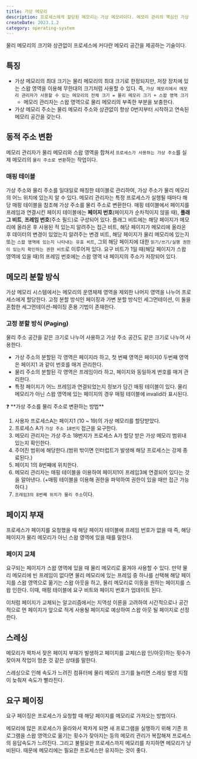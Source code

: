 ```yaml
---
title: 가상 메모리
description: 프로세스에게 할당된 메모리는 가상 메모리이다. 메모리 관리의 핵심인 가상 메모리에 대해 알아보자.
createDate: 2023.1.2
category: operating-system
---
```


물리 메모리의 크기와 상관없이 프로세스에 커다란 메모리 공간을 제공하는 기술이다.

## 특징

- 가상 메모리의 최대 크기는 물리 메모리의 최대 크기로 한정되지만, 저장 장치에 있는 스왑 영역을 이용해 무한대의 크기처럼 사용할 수 있다. 즉, `가상 메모리에서 메모리 관리자가 사용할 수 있는 메모리의 전체 크기 = 물리 메모리 크기 + 스왑 영역 크기`
  - 메모리 관리자는 스왑 영역으로 물리 메모리의 부족한 부분을 보충한다.
- 가상 메모리 주소는 물리 메모리 주소와 상관없이 항상 0번지부터 시작하고 연속된 메모리 공간을 갖는다.

## 동적 주소 변환

메모리 관리자가 물리 메모리와 스왑 영역을 합쳐서 `프로세스가 사용하는 가상 주소`를 실제 메모리의 `물리 주소로 변환`하는 작업이다.

### 매핑 테이블

가상 주소와 물리 주소를 일대일로 매칭한 테이블로 관리하여, 가상 주소가 물리 메모리의 어느 위치에 있는지 알 수 있다. 메모리 관리자는 특정 프로세스가 실행될 때마다 해당 매핑 테이블을 참조해 가상 주소를 물리 주소로 변환한다.
매핑 테이블에서 페이지를 프레임과 연결시킨 페이지 테이블에는 **페이지 번호**(페이지가 순차적이지 않을 때), **플래그 비트**, **프레임 번호**(주소 필드)로 구성되어 있다. 플래그 비트에는 해당 페이지가 메모리에 올라온 후 사용된 적 있는지 알려주는 접근 비트, 해당 페이지가 메모리에 올라온 후 데이터의 변경이 있었는지 알려주는 변경 비트, 해당 페이지가 물리 메모리에 있는지 또는 `스왑 영역에 있는지 나타내는 유효 비트`, 그외 해당 페이지에 대한 `읽기/쓰기/실행 권한이 있는지 확인하는 권한 비트`로 이루어져 있다. 요구 비트가 1일 때(해당 페이지가 스왑 영역에 있을 때)의 프레임 번호에는 스왑 영역 내 페이지의 주소가 저장되어 있다.

## 메모리 분할 방식

가상 메모리 시스템에서는 메모리의 운영체제 영역을 제외한 나머지 영역을 나누어 프로세스에게 할당한다. 고정 분할 방식인 페이징과 가변 분할 방식인 세그먼테이션, 이 둘을 혼합한 세그먼테이션-페이징 혼용 기법이 존재한다.

### 고정 분할 방식 (Paging)

물리 주소 공간을 같은 크기로 나누어 사용하고 가상 주소 공간도 같은 크기로 나누어 사용한다.

<Picture src="virtual-memory.png" />

- 가상 주소의 분할된 각 영역은 페이지라 하고, 첫 번째 영역은 페이지0 두번째 영역은 페이지1 과 같이 번호를 매겨 관리한다.
- 물리 주소의 분할된 각 영역은 프레임이라 하고, 페이지와 동일하게 번호를 매겨 관리한다.
- 특정 페이지가 어느 프레임과 연결되었는지 정보가 담긴 매핑 테이블이 있다.
  물리 메모리가 아닌 스왑 영역에 있는 페이지의 경우 매핑 테이블에 invalid라 표시된다.

<aside>
❓ **가상 주소를 물리 주소로 변환하는 방법**

1. 사용자 프로세스A는 페이지1 (10 ~ 19)의 가상 메모리를 할당받았다.
2. 프로세스 A가 `가상 주소 18번지` 접근을 요구한다.
3. 메모리 관리자는 가상 주소 18번지가 프로세스 A가 할당 받은 가상 메모리 범위내 있는지 확인한다.
4. 주어진 범위에 해당한다.(범위 밖이면 인터럽트가 발생해 해당 프로세스는 강제 종료된다.)
5. 페이지 1의 8번째에 위치한다.
6. 메모리 관리자는 매핑 테이블을 이용하여 페이지1이 프레임3에 연결되어 있다는 것을 알아낸다. (+매핑 테이블을 이용해 권한을 파악하여 권한이 있을 때만 접근 가능하다.)
7. `프레임3의 8번째 위치가 물리 주소`이다.

</aside>

## 페이지 부재

프로세스가 페이지를 요청했을 때 해당 페이지 테이블에 프레임 번호가 없을 때 즉, 해당 페이지가 물리 메모리가 아닌 스왑 영역에 있을 때를 말한다.

### 페이지 교체

요구되는 페이지가 스왑 영역에 있을 때 물리 메모리로 옮겨야 사용할 수 있다. 만약 물리 메모리에 빈 프레임이 없다면 물리 메모리에 있는 프레임 중 하나를 선택해 해당 페이지를 스왑 영역으로 옮기는 스왑 아웃을 하고, 물리 메모리로 이동을 원하는 페이지를 스왑 인한다. 이때, 매핑 테이블에 요구 비트와 페이지 번호가 업데이트 된다.

이처럼 페이지가 교체되는 알고리즘에서는 지역성 이론을 고려하여 시간적으로나 공간적으로 먼 페이지가 앞으로 적게 사용될 페이지로 예상하여 스왑 아웃 될 페이지로 선정한다.

## 스레싱

메모리가 꽉차서 잦은 페이지 부재가 발생하고 페이지를 교체(스왑 인/아웃)하는 횟수가 잦아져 작업이 멈춘 것 같은 상태를 말한다.

스레싱으로 인해 속도가 느려진 컴퓨터에 물리 메모리 크기를 늘리면 스레싱 발생 지점이 늦춰져 속도가 빨라진다.

## 요구 페이징

요구 페이징은 프로세스가 요청할 때 해당 페이지를 메모리로 가져오는 방법이다.

메모리에 많은 프로세스가 올라와서 꽉차게 되면 새 프로그램을 실행하기 위해 기존 프로그램을 스왑 영역으로 옮기는 횟수가 잦아지는 등의 메모리 관리가 복잡해져 프로세스의 응답속도가 느려진다. 그리고 불필요한 프로세스까지 메모리를 차지하면 메모리가 낭비된다. 때문에 메모리에는 필요한 프로세스만 유지하는 것이 좋다.
